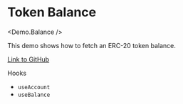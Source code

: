 
# Token Balance

<Demo.Balance />

This demo shows how to fetch an ERC-20 token balance.

[Link to GitHub](https://github.com/apibara/starknet-react/blob/main/docs/components/demo/balance.tsx)

Hooks
- `useAccount`
- `useBalance`
